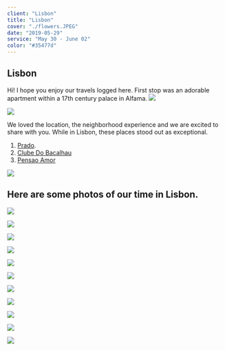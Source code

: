 ```yaml
---
client: "Lisbon"
title: "Lisbon"
cover: "./flowers.JPEG"
date: "2019-05-29"
service: "May 30 - June 02"
color: "#35477d"
---
```


## Lisbon

Hi! I hope you enjoy our travels logged here. First stop was an adorable apartment within a 17th century palace in Alfama. ![](./alfama.jpg)

![](./room.jpg)

We loved the location, the neighborhood experience and we are excited to share with you. While in Lisbon, these places stood out as exceptional. 

1. [Prado](https://goo.gl/maps/tUWA9eDKGNgB3dXq9).
2. [Clube Do Bacalhau](https://www.clubedobacalhau.com/)
3. [Pensao Amor](https://goo.gl/maps/bqjxCtWbrCX2VHXN6)

![](./drinks2.jpg)

## Here are some photos of our time in Lisbon.

![](./door.JPEG)

![](./street.JPEG)

![](./tiles.JPEG)

![](./wall.JPEG)

![](./paint.jpg)

![](./tower.JPEG)

![](./trolley.JPG)

![](./doorway.JPEG)

![](./party.jpg)

![](./flowers.JPEG)

![](./vibe.jpg)